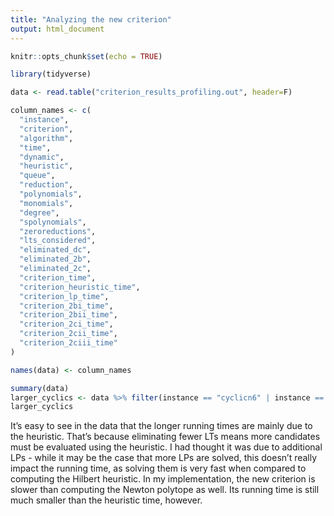 ```yaml
---
title: "Analyzing the new criterion"
output: html_document
---
```


```r
knitr::opts_chunk$set(echo = TRUE)

library(tidyverse)

data <- read.table("criterion_results_profiling.out", header=F)

column_names <- c(
  "instance",
  "criterion",
  "algorithm",
  "time",
  "dynamic",
  "heuristic",
  "queue",
  "reduction",
  "polynomials",
  "monomials",
  "degree",
  "spolynomials",
  "zeroreductions",
  "lts_considered",
  "eliminated_dc",
  "eliminated_2b",
  "eliminated_2c",
  "criterion_time",
  "criterion_heuristic_time",
  "criterion_lp_time",
  "criterion_2bi_time",
  "criterion_2bii_time",
  "criterion_2ci_time",
  "criterion_2cii_time",
  "criterion_2ciii_time"
)

names(data) <- column_names
```

```r
summary(data)
larger_cyclics <- data %>% filter(instance == "cyclicn6" | instance == "cyclicnh6")
larger_cyclics
```

It's easy to see in the data that the longer running times are mainly due to the heuristic. That's because eliminating fewer LTs means more candidates must be evaluated using the heuristic. I had thought it was due to additional LPs - while it may be the case that more LPs are solved, this doesn't really impact the running time, as solving them is very fast when compared to computing the Hilbert heuristic. In my implementation, the new criterion is slower than computing the Newton polytope as well. Its running time is still much smaller than the heuristic time, however. 